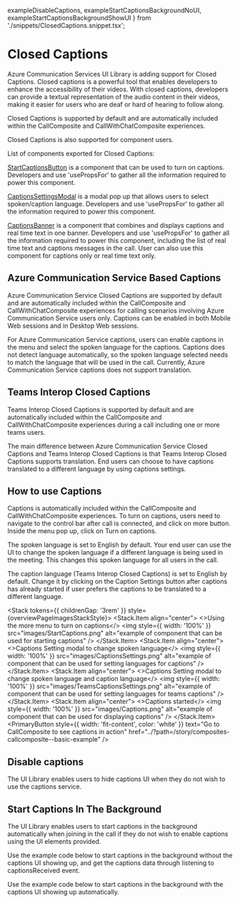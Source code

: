   exampleDisableCaptions,
  exampleStartCaptionsBackgroundNoUI,
  exampleStartCaptionsBackgroundShowUI
} from './snippets/ClosedCaptions.snippet.tsx';

<Meta title="Concepts/Closed Captions" />

# Closed Captions

Azure Communication Services UI Library is adding support for Closed Captions. Closed captions is a powerful tool that enables developers to enhance the accessibility of their videos. With closed captions, developers can provide a textual representation of the audio content in their videos, making it easier for users who are deaf or hard of hearing to follow along.

Closed Captions is supported by default and are automatically included within the CallComposite and CallWithChatComposite experiences.

Closed Captions is also supported for component users.

List of components exported for Closed Captions:

[StartCaptionsButton](./?path=/docs/components-start-captions-button--docs) is a component that can be used to turn on captions. Developers and use 'usePropsFor' to gather all the information required to power this component.

[CaptionsSettingsModal](./?path=/docs/components-captions-settings-modal--docs) is a modal pop up that allows users to select spoken/caption language. Developers and use 'usePropsFor' to gather all the information required to power this component.

[CaptionsBanner](./?path=/docs/components-captions-banner--docs) is a component that combines and displays captions and real time text in one banner. Developers and use 'usePropsFor' to gather all the information required to power this component, including the list of real time text and captions messages in the call. User can also use this component for captions only or real time text only.

## Azure Communication Service Based Captions

Azure Communication Service Closed Captions are supported by default and are automatically included within the CallComposite and CallWithChatComposite experiences for calling scenarios involving Azure Communication Service users only. Captions can be enabled in both Mobile Web sessions and in Desktop Web sessions.

For Azure Communication Service captions, users can enable captions in the menu and select the spoken language for the captions. Captions does not detect language automatically, so the spoken language selected needs to match the language that will be used in the call. Currently, Azure Communication Service captions does not support translation.

## Teams Interop Closed Captions

Teams Interop Closed Captions is supported by default and are automatically included within the CallComposite and CallWithChatComposite experiences during a call including one or more teams users.

The main difference between Azure Communication Service Closed Captions and Teams Interop Closed Captions is that Teams Interop Closed Captions supports translation. End users can choose to have captions translated to a different language by using captions settings.

## How to use Captions

Captions is automatically included within the CallComposite and CallWithChatComposite experiences. To turn on captions, users need to navigate to the control bar after call is connected, and click on more button. Inside the menu pop up, click on Turn on captions.

The spoken language is set to English by default. Your end user can use the UI to change the spoken language if a different language is being used in the meeting. This changes this spoken language for all users in the call.

The caption language (Teams Interop Closed Captions) is set to English by default. Change it by clicking on the Caption Settings button after captions has already started if user prefers the captions to be translated to a different language.

<Stack tokens={{ childrenGap: '3rem' }} style={overviewPageImagesStackStyle}>
  <Stack.Item align="center">
    <>Using the more menu to turn on captions</>
    <img
      style={{ width: '100%' }}
      src="images/StartCaptions.png"
      alt="example of component that can be used for starting captions"
    />
  </Stack.Item>
  <Stack.Item align="center">
    <>Captions Setting modal to change spoken language</>
    <img
      style={{ width: '100%' }}
      src="images/CaptionsSettings.png"
      alt="example of component that can be used for setting languages for captions"
    />
  </Stack.Item>
  <Stack.Item align="center">
    <>Captions Setting modal to change spoken language and caption language</>
    <img
      style={{ width: '100%' }}
      src="images/TeamsCaptionsSettings.png"
      alt="example of component that can be used for setting languages for teams captions"
    />
  </Stack.Item>
  <Stack.Item align="center">
    <>Captions started</>
    <img
      style={{ width: '100%' }}
      src="images/Captions.png"
      alt="example of component that can be used for displaying captions"
    />
  </Stack.Item>
  <PrimaryButton
    style={{ width: 'fit-content', color: 'white' }}
    text="Go to CallComposite to see captions in action"
    href="../?path=/story/composites-callcomposite--basic-example"
  />
</Stack>

## Disable captions

The UI Library enables users to hide captions UI when they do not wish to use the captions service.

<Source code={exampleDisableCaptions} />

## Start Captions In The Background

The UI Library enables users to start captions in the background automatically when joining in the call if they do not wish to enable captions using the UI elements provided.

Use the example code below to start captions in the background without the captions UI showing up, and get the captions data through listening to captionsReceived event.

<Source code={exampleStartCaptionsBackgroundNoUI} />

Use the example code below to start captions in the background with the captions UI showing up automatically.

<Source code={exampleStartCaptionsBackgroundShowUI} />
